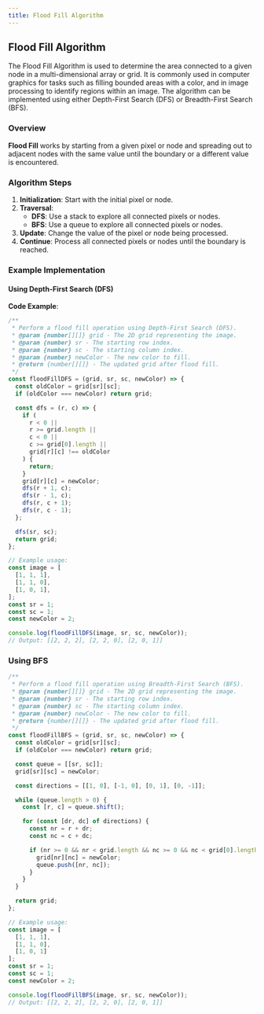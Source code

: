 ```yaml
---
title: Flood Fill Algorithm
---
```


## Flood Fill Algorithm

The Flood Fill Algorithm is used to determine the area connected to a given node in a multi-dimensional array or grid. It is commonly used in computer graphics for tasks such as filling bounded areas with a color, and in image processing to identify regions within an image. The algorithm can be implemented using either Depth-First Search (DFS) or Breadth-First Search (BFS).

### Overview

**Flood Fill** works by starting from a given pixel or node and spreading out to adjacent nodes with the same value until the boundary or a different value is encountered.

### Algorithm Steps

1. **Initialization**: Start with the initial pixel or node.
2. **Traversal**:
   - **DFS**: Use a stack to explore all connected pixels or nodes.
   - **BFS**: Use a queue to explore all connected pixels or nodes.
3. **Update**: Change the value of the pixel or node being processed.
4. **Continue**: Process all connected pixels or nodes until the boundary is reached.

### Example Implementation

#### Using Depth-First Search (DFS)

**Code Example**:

```javascript
/**
 * Perform a flood fill operation using Depth-First Search (DFS).
 * @param {number[][]} grid - The 2D grid representing the image.
 * @param {number} sr - The starting row index.
 * @param {number} sc - The starting column index.
 * @param {number} newColor - The new color to fill.
 * @return {number[][]} - The updated grid after flood fill.
 */
const floodFillDFS = (grid, sr, sc, newColor) => {
  const oldColor = grid[sr][sc];
  if (oldColor === newColor) return grid;

  const dfs = (r, c) => {
    if (
      r < 0 ||
      r >= grid.length ||
      c < 0 ||
      c >= grid[0].length ||
      grid[r][c] !== oldColor
    ) {
      return;
    }
    grid[r][c] = newColor;
    dfs(r + 1, c);
    dfs(r - 1, c);
    dfs(r, c + 1);
    dfs(r, c - 1);
  };

  dfs(sr, sc);
  return grid;
};

// Example usage:
const image = [
  [1, 1, 1],
  [1, 1, 0],
  [1, 0, 1],
];
const sr = 1;
const sc = 1;
const newColor = 2;

console.log(floodFillDFS(image, sr, sc, newColor));
// Output: [[2, 2, 2], [2, 2, 0], [2, 0, 1]]
```

### Using BFS

```JavaScript
/**
 * Perform a flood fill operation using Breadth-First Search (BFS).
 * @param {number[][]} grid - The 2D grid representing the image.
 * @param {number} sr - The starting row index.
 * @param {number} sc - The starting column index.
 * @param {number} newColor - The new color to fill.
 * @return {number[][]} - The updated grid after flood fill.
 */
const floodFillBFS = (grid, sr, sc, newColor) => {
  const oldColor = grid[sr][sc];
  if (oldColor === newColor) return grid;

  const queue = [[sr, sc]];
  grid[sr][sc] = newColor;

  const directions = [[1, 0], [-1, 0], [0, 1], [0, -1]];

  while (queue.length > 0) {
    const [r, c] = queue.shift();

    for (const [dr, dc] of directions) {
      const nr = r + dr;
      const nc = c + dc;

      if (nr >= 0 && nr < grid.length && nc >= 0 && nc < grid[0].length && grid[nr][nc] === oldColor) {
        grid[nr][nc] = newColor;
        queue.push([nr, nc]);
      }
    }
  }

  return grid;
};

// Example usage:
const image = [
  [1, 1, 1],
  [1, 1, 0],
  [1, 0, 1]
];
const sr = 1;
const sc = 1;
const newColor = 2;

console.log(floodFillBFS(image, sr, sc, newColor));
// Output: [[2, 2, 2], [2, 2, 0], [2, 0, 1]]

```
